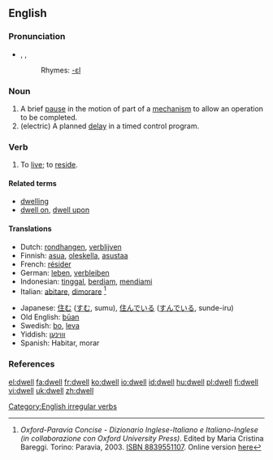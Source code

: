 ==English==

===Pronunciation===
*{{AHD|dwĕl}}, {{IPA|/dwel/}}, {{SAMPA|/dwel/}}
*:Rhymes: [[Rhymes:English:-ɛl|-ɛl]]

===Noun===
{{en-noun}}
# A brief [[pause]] in the motion of part of a [[mechanism]] to allow an operation to be completed.
#(electric) A planned [[delay]] in a timed control program.

===Verb===
{{en-verb|dwells|dwelling|'''[[dwelt]]''' ''or'' '''[[dwelled]]'''}}

# {{cattag|intransitive|formal|literary}} To [[live]]; to [[reside]].

====Related terms====
*[[dwelling]]
*[[dwell on]], [[dwell upon]]

====Translations====
{{top}}
*Dutch: [[rondhangen]], [[verblijven]]
*Finnish: [[asua]], [[oleskella]], [[asustaa]]
*French: [[résider]]
*German: [[leben]], [[verbleiben]]
*Indonesian: [[tinggal]], [[diam|berdiam]], [[diam|mendiami]]
*Italian: [[abitare]], [[dimorare]] <ref>''Oxford-Paravia Concise - Dizionario Inglese-Italiano e Italiano-Inglese (in collaborazione con Oxford University Press)''. Edited by Maria Cristina Bareggi. Torino: Paravia, 2003. [[W:Wikipedia:book sources| ISBN 8839551107]]. Online version [http://www.oxfordparavia.it/ here]</ref>
{{mid}}
*Japanese: [[住む]] ([[すむ]], sumu), [[住んでいる]] ([[すんでいる]], sunde-iru)
*Old English: [[buan|būan]]
*Swedish: [[bo]], [[leva]]
*Yiddish: [[וווינען]]
*Spanish: Habitar, morar
{{bottom}}

===References===
<references/>
{{R:Century 1911}}
{{R:Webster 1913}}

[[Category:English irregular verbs]]

[[el:dwell]]
[[fa:dwell]]
[[fr:dwell]]
[[ko:dwell]]
[[io:dwell]]
[[id:dwell]]
[[hu:dwell]]
[[pl:dwell]]
[[fi:dwell]]
[[vi:dwell]]
[[uk:dwell]]
[[zh:dwell]]